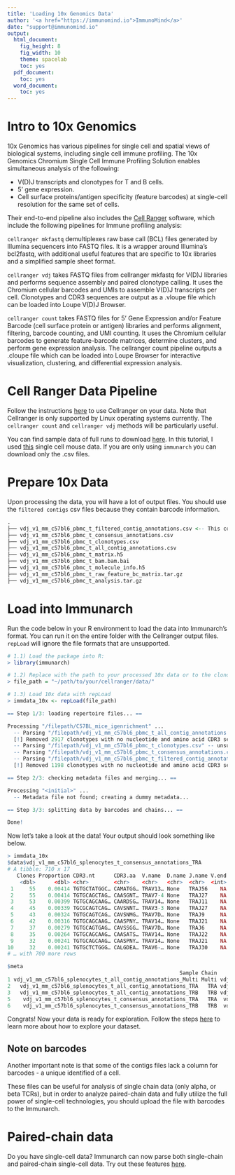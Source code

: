 ```yaml
---
title: 'Loading 10x Genomics Data'
author: '<a href="https://immunomind.io">ImmunoMind</a>'
date: "support@immunomind.io"
output:
  html_document:
    fig_height: 8
    fig_width: 10
    theme: spacelab
    toc: yes
  pdf_document:
    toc: yes
  word_document:
    toc: yes
---
```



<!--
%\VignetteEngine{knitr::rmarkdown}
%\VignetteIndexEntry{Loading 10x Genomics Data}
%\VignettePackage{immunarch}
-->
# Intro to 10x Genomics
10x Genomics has various pipelines for single cell and spatial views of biological systems, including single cell immune profiling. 
The 10x Genomics Chromium Single Cell Immune Profiling Solution enables simultaneous analysis of the following:

- V(D)J transcripts and clonotypes for T and B cells.
- 5' gene expression.
- Cell surface proteins/antigen specificity (feature barcodes) at single-cell resolution for the same set of cells.

Their end-to-end pipeline also includes the <a href="https://support.10xgenomics.com/single-cell-vdj/software/pipelines/latest/what-is-cell-ranger">Cell Ranger</a> software, which include the following pipelines for Immune profiling analysis:

  `cellranger mkfastq` demultiplexes raw base call (BCL) files generated by Illumina sequencers into FASTQ files. It is a wrapper around Illumina's bcl2fastq, with additional useful features that are specific to 10x libraries and a simplified sample sheet format.

  `cellranger vdj` takes FASTQ files from cellranger mkfastq for V(D)J libraries and performs sequence assembly and paired clonotype calling. It uses the Chromium cellular barcodes and UMIs to assemble V(D)J transcripts per cell. Clonotypes and CDR3 sequences are output as a .vloupe file which can be loaded into Loupe V(D)J Browser.

  `cellranger count` takes FASTQ files for 5' Gene Expression and/or Feature Barcode (cell surface protein or antigen) libraries and performs alignment, filtering, barcode counting, and UMI counting. It uses the Chromium cellular barcodes to generate feature-barcode matrices, determine clusters, and perform gene expression analysis. The cellranger count pipeline outputs a .cloupe file which can be loaded into Loupe Browser for interactive visualization, clustering, and differential expression analysis.


# Cell Ranger Data Pipeline
Follow the instructions <a href="https://support.10xgenomics.com/single-cell-gene-expression/software/pipelines/latest/what-is-cell-ranger">here</a> to use Cellranger on your data. Note that Cellranger is only supported by Linux operating systems currently. The `cellranger count` and `cellranger vdj` methods will be particularly useful.

You can find sample data of full runs to download <a href="https://support.10xgenomics.com/single-cell-vdj/datasets">here</a>. In this tutorial, I used <a href="https://support.10xgenomics.com/single-cell-vdj/datasets/3.0.0/vdj_v1_mm_c57bl6_pbmc_t">this</a> single cell mouse data. If you are only using `immunarch` you can download only the .csv files.

# Prepare 10x Data
Upon processing the data, you will have a lot of output files. You should use the `filtered contigs` csv files because they contain barcode information. 

```r
.
├── vdj_v1_mm_c57bl6_pbmc_t_filtered_contig_annotations.csv <-- This contains the count data we want!
├── vdj_v1_mm_c57bl6_pbmc_t_consensus_annotations.csv 
├── vdj_v1_mm_c57bl6_pbmc_t_clonotypes.csv
├── vdj_v1_mm_c57bl6_pbmc_t_all_contig_annotations.csv 
├── vdj_v1_mm_c57bl6_pbmc_t_matrix.h5
├── vdj_v1_mm_c57bl6_pbmc_t_bam.bam.bai
├── vdj_v1_mm_c57bl6_pbmc_t_molecule_info.h5
├── vdj_v1_mm_c57bl6_pbmc_t_raw_feature_bc_matrix.tar.gz
├── vdj_v1_mm_c57bl6_pbmc_t_analysis.tar.gz

```

# Load into Immunarch

Run the code below in your R environment to load the data into Immunarch's format. You can run it on the entire folder with the Cellranger output files. `repLoad` will ignore the file formats that are unsupported.

```r
# 1.1) Load the package into R:
> library(immunarch)

# 1.2) Replace with the path to your processed 10x data or to the clonotypes file
> file_path = "~/path/to/your/cellranger/data/"

# 1.3) Load 10x data with repLoad
> immdata_10x <- repLoad(file_path)

== Step 1/3: loading repertoire files... ==

Processing "/filepath/C57BL_mice_igenrichment" ...
  -- Parsing "/filepath/vdj_v1_mm_c57bl6_pbmc_t_all_contig_annotations.csv" -- 10x (filt.contigs)
  [!] Removed 2917 clonotypes with no nucleotide and amino acid CDR3 sequence.
  -- Parsing "/filepath/vdj_v1_mm_c57bl6_pbmc_t_clonotypes.csv" -- unsupported format, skipping
  -- Parsing "/filepath/vdj_v1_mm_c57bl6_pbmc_t_consensus_annotations.csv" -- 10x (consensus)
  -- Parsing "/filepath/vdj_v1_mm_c57bl6_pbmc_t_filtered_contig_annotations.csv" -- 10x (filt.contigs)
  [!] Removed 1198 clonotypes with no nucleotide and amino acid CDR3 sequence.

== Step 2/3: checking metadata files and merging... ==

Processing "<initial>" ...
  -- Metadata file not found; creating a dummy metadata...

== Step 3/3: splitting data by barcodes and chains... ==

Done!
```

Now let's take a look at the data! Your output should look something like below.

```r
> immdata_10x
$data$vdj_v1_mm_c57bl6_splenocytes_t_consensus_annotations_TRA
# A tibble: 710 x 17
   Clones Proportion CDR3.nt      CDR3.aa  V.name  D.name J.name V.end D.start D.end J.start VJ.ins VD.ins DJ.ins chain ClonotypeID  ConsensusID 
    <dbl>      <dbl> <chr>        <chr>    <chr>   <chr>  <chr>  <int>   <int> <int>   <int>  <int>  <int>  <int> <chr> <chr>        <chr>       
 1     55    0.00414 TGTGCTATGGC… CAMATGG… TRAV13… None   TRAJ56    NA      NA    NA      NA     NA     NA     NA TRA   clonotype306 clonotype30…
 2     55    0.00414 TGTGCAGCTAG… CAASGNT… TRAV7-4 None   TRAJ27    NA      NA    NA      NA     NA     NA     NA TRA   clonotype338 clonotype33…
 3     53    0.00399 TGTGCAGCAAG… CAARDSG… TRAV14… None   TRAJ11    NA      NA    NA      NA     NA     NA     NA TRA   clonotype617 clonotype61…
 4     45    0.00339 TGCGCAGTCAG… CAVSNNT… TRAV3-3 None   TRAJ27    NA      NA    NA      NA     NA     NA     NA TRA   clonotype435 clonotype43…
 5     43    0.00324 TGTGCAGTCAG… CAVSNMG… TRAV7D… None   TRAJ9     NA      NA    NA      NA     NA     NA     NA TRA   clonotype401 clonotype40…
 6     42    0.00316 TGTGCAGCAAG… CAASPNY… TRAV14… None   TRAJ21    NA      NA    NA      NA     NA     NA     NA TRA   clonotype5   clonotype5_…
 7     37    0.00279 TGTGCAGTGAG… CAVSSGG… TRAV7D… None   TRAJ6     NA      NA    NA      NA     NA     NA     NA TRA   clonotype453 clonotype45…
 8     35    0.00264 TGTGCAGCAAG… CAASATS… TRAV14… None   TRAJ22    NA      NA    NA      NA     NA     NA     NA TRA   clonotype809 clonotype80…
 9     32    0.00241 TGTGCAGCAAG… CAASPNY… TRAV14… None   TRAJ21    NA      NA    NA      NA     NA     NA     NA TRA   clonotype150 clonotype15…
10     32    0.00241 TGTGCTCTGGG… CALGDEA… TRAV6-… None   TRAJ30    NA      NA    NA      NA     NA     NA     NA TRA   clonotype393 clonotype39…
# … with 700 more rows

$meta
                                                       Sample Chain                                                Source
1 vdj_v1_mm_c57bl6_splenocytes_t_all_contig_annotations_Multi Multi vdj_v1_mm_c57bl6_splenocytes_t_all_contig_annotations
2   vdj_v1_mm_c57bl6_splenocytes_t_all_contig_annotations_TRA   TRA vdj_v1_mm_c57bl6_splenocytes_t_all_contig_annotations
3   vdj_v1_mm_c57bl6_splenocytes_t_all_contig_annotations_TRB   TRB vdj_v1_mm_c57bl6_splenocytes_t_all_contig_annotations
5    vdj_v1_mm_c57bl6_splenocytes_t_consensus_annotations_TRA   TRA  vdj_v1_mm_c57bl6_splenocytes_t_consensus_annotations
6    vdj_v1_mm_c57bl6_splenocytes_t_consensus_annotations_TRB   TRB  vdj_v1_mm_c57bl6_splenocytes_t_consensus_annotations
```

Congrats! Now your data is ready for exploration. Follow the steps [here](https://immunarch.com/articles/v3_basic_analysis.html) to learn more about how to explore your dataset.

## Note on barcodes

Another important note is that some of the contigs files lack a column for barcodes - a unique identified of a cell. 

These files can be useful for analysis of single chain data (only alpha, or beta TCRs), but in order to analyze paired-chain data and fully utilize the full power of single-cell technologies, you should upload the file with barcodes to the Immunarch.

# Paired-chain data

Do you have single-cell data? Immunarch can now parse both single-chain and paired-chain single-cell data. Try out these features <a href="https://immunarch.com/articles/web_only/v21_singlecell.html">here</a>.